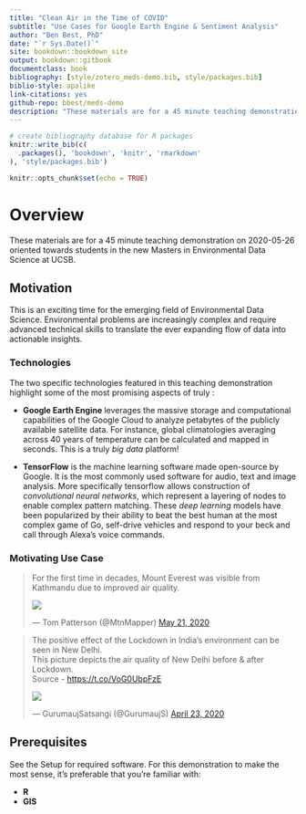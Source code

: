 ```yaml
--- 
title: "Clean Air in the Time of COVID"
subtitle: "Use Cases for Google Earth Engine & Sentiment Analysis"
author: "Ben Best, PhD"
date: "`r Sys.Date()`"
site: bookdown::bookdown_site
output: bookdown::gitbook
documentclass: book
bibliography: [style/zotero_meds-demo.bib, style/packages.bib]
biblio-style: apalike
link-citations: yes
github-repo: bbest/meds-demo
description: "These materials are for a 45 minute teaching demonstration oriented towards students in the new Masters in Environmental Data Science at UCSB."
---
```


```r
# create bibliography database for R packages
knitr::write_bib(c(
  .packages(), 'bookdown', 'knitr', 'rmarkdown'
), 'style/packages.bib')
```



```r
knitr::opts_chunk$set(echo = TRUE)
```

# Overview {-}

These materials are for a 45 minute teaching demonstration on 2020-05-26 oriented towards students in the new Masters in Environmental Data Science at UCSB.

## Motivation {- .objectives}

This is an exciting time for the emerging field of Environmental Data Science. Environmental problems are increasingly complex and require advanced technical skills to translate the ever expanding flow of data into actionable insights.

### Technologies {-}

The two specific technologies featured in this teaching demonstration highlight some of the most promising aspects of truly :

- **Google Earth Engine** leverages the massive storage and computational capabilities of the Google Cloud to analyze petabytes of the publicly available satellite data. For instance, global climatologies averaging across 40 years of temperature can be calculated and mapped in seconds. This is a truly _big data_ platform!

- **TensorFlow** is the machine learning software made open-source by Google. It is the most commonly used software for audio, text and image analysis. More specifically tensorflow allows construction of _convolutional neural networks_, which represent a layering of nodes to enable complex pattern matching. These _deep learning_ models have been popularized by their ability to beat the best human at the most complex game of Go, self-drive vehicles and respond to your beck and call through Alexa's voice commands.

### Motivating Use Case {-}

<blockquote class="twitter-tweet"><p lang="en" dir="ltr">For the first time in decades, Mount Everest was visible from Kathmandu due to improved air quality.</p>
<p>
<a href="https://t.co/n4kLw1OwcW"><img src="https://pbs.twimg.com/media/EYjPQBUXgAAbZwW?format=jpg&name=thumb"/></a>
</p>
&mdash; Tom Patterson (\@MtnMapper) <a href="https://twitter.com/MtnMapper/status/1263487780799184897?ref_src=twsrc%5Etfw">May 21, 2020</a></blockquote> <script async src="https://platform.twitter.com/widgets.js" charset="utf-8"></script>

<blockquote class="twitter-tweet"><p lang="en" dir="ltr">The positive effect of the Lockdown in India’s environment can be seen in New Delhi.<br>This picture depicts the air quality of New Delhi before &amp; after Lockdown.<br>Source - <a href="https://t.co/VoG0UbpFzE">https://t.co/VoG0UbpFzE</a></p>
<p>
<a href="https://t.co/FKlz93coJr"><img src="https://pbs.twimg.com/media/EWRq2NHX0AAuhMY?format=png&name=thumb"/></a>
</p>
&mdash; GurumaujSatsangi (\@GurumaujS) <a href="https://twitter.com/GurumaujS/status/1253244126239379457?ref_src=twsrc%5Etfw">April 23, 2020</a></blockquote> <script async src="https://platform.twitter.com/widgets.js" charset="utf-8"></script>


## Prerequisites {- .prereq}

See the Setup for required software. For this demonstration to make the most sense, it's preferable that you're familiar with:

- **R**
- **GIS**

